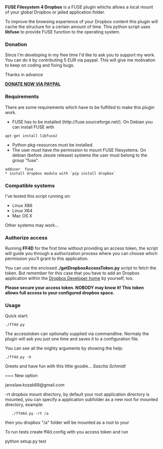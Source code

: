 '''FUSE Filesystem 4 Dropbox''' is a FUSE plugin whichs allows a local mount of your
global Dropbox or jailed application folder.

To improve the browsing experience of your Dropbox content this plugin will cache
the structure for a certain amount of time. This python script uses '''libfuse''' to
provide FUSE function to the operating system.

=== Donation ===
Since I'm developing in my free time I'd like to ask you to support my work.
You can do it by contributing 5 EUR via paypal. This will give me motivation
to keep on coding and fixing bugs.

Thanks in advance

[https://www.paypal.com/cgi-bin/webscr?no_note=0&lc=US&business=realriot%40realriot.de&item_name=GitHub+-+ff4d&cmd=_donations&currency_code=USD '''DONATE NOW VIA PAYPAL''']

=== Requirements ===
There are some requirements which have to be fulfilled to make this plugin work.
* FUSE has to be installed (http://fuse.sourceforge.net/). On Debian you can install FUSE with
 apt-get install libfuse2
* Python pkg-resources must be installed. 
* The user must have the permission to mount FUSE filesystems. On debian (before Jessie release) systems the user must belong to the group "fuse".
 adduser <user> fuse
 * install dropbox module with `pip install dropbox`

=== Compatible systems ===
I've tested this script running on:

* Linux X86
* Linux X64
* Mac OS X

Other systems may work...

=== Authorize access ===
Running '''FF4D''' for the first time without providing an access token, the script will guide you through a
authorization process where you can choose which permission you'll grant to this application.

You can use the enclosed '''./getDropboxAccessToken.py''' script to fetch
the token. But remember for this case that you have to add an Dropbox application within
the [https://www.dropbox.com/developers Dropbox Developer home] by yourself, too.

'''Please secure your access token. NOBODY may know it! This token allows full access
to your configured dropbox space.'''

=== Usage ===
Quick start:

 ./ff4d.py <mount folder>

The accesstoken can optionally supplied via commandline. Normaly the plugin will ask you just one time
and saves it to a configuration file.

You can see all the mighty arguments by showing the help:

 ./ff4d.py -h

Greets and have fun with this little goodie...
''Sascha Schmidt''


=== New option

jaroslaw.kozak68@gmail.com

-rt dropbox mount directory, by default your root application directory is mounted, you can specify a application subfolder as a new root for mounted directory, example:
    
    ./ffd4d.py -rt /a <mount folder>

then you dropbox "/a" folder will be mounted as a root to your <mount folder>

To run tests create ff4d.config with you access token and run 

python setup.py test



